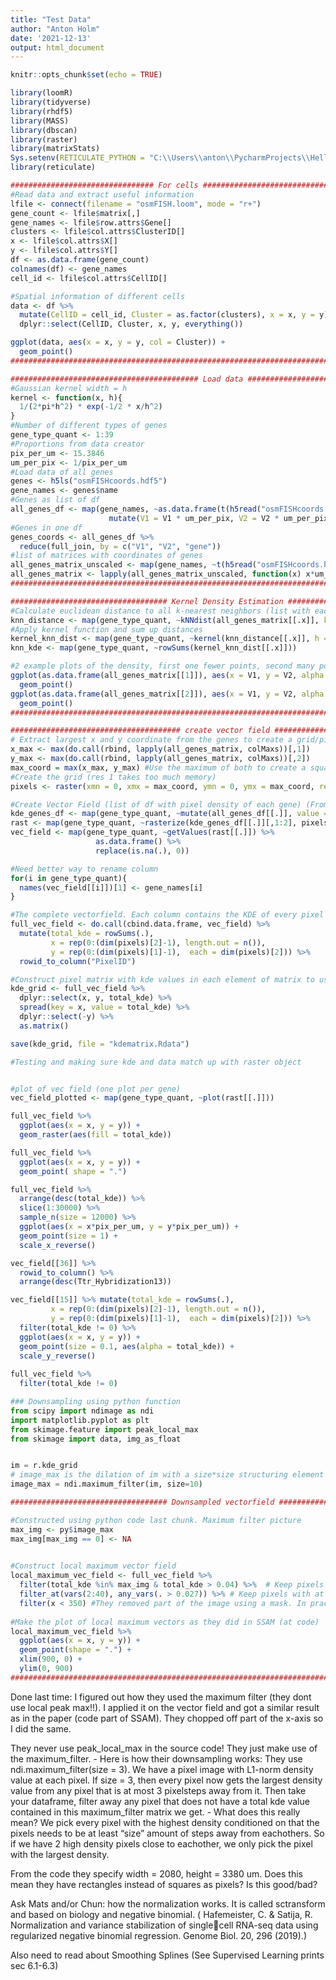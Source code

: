 ```yaml
---
title: "Test Data"
author: "Anton Holm"
date: '2021-12-13'
output: html_document
---
```


```r
knitr::opts_chunk$set(echo = TRUE)
```

```r
library(loomR)
library(tidyverse)
library(rhdf5)
library(MASS)
library(dbscan)
library(raster)
library(matrixStats)
Sys.setenv(RETICULATE_PYTHON = "C:\\Users\\anton\\PycharmProjects\\HelloWorld\\venv\\Scripts\\python.exe")
library(reticulate)
```

```r
################################ For cells ####################################################
#Read data and extract useful information
lfile <- connect(filename = "osmFISH.loom", mode = "r+")
gene_count <- lfile$matrix[,]
gene_names <- lfile$row.attrs$Gene[]
clusters <- lfile$col.attrs$ClusterID[]
x <- lfile$col.attrs$X[]
y <- lfile$col.attrs$Y[]
df <- as.data.frame(gene_count)
colnames(df) <- gene_names
cell_id <- lfile$col.attrs$CellID[]

#Spatial information of different cells
data <- df %>% 
  mutate(CellID = cell_id, Cluster = as.factor(clusters), x = x, y = y) %>% 
  dplyr::select(CellID, Cluster, x, y, everything())

ggplot(data, aes(x = x, y = y, col = Cluster)) + 
  geom_point()
################################################################################################
```

```r
########################################## Load data ###########################################
#Gaussian kernel width = h
kernel <- function(x, h){
  1/(2*pi*h^2) * exp(-1/2 * x/h^2)
}
#Number of different types of genes
gene_type_quant <- 1:39
#Proportions from data creator
pix_per_um <- 15.3846
um_per_pix <- 1/pix_per_um
#Load data of all genes
genes <- h5ls("osmFISHcoords.hdf5")
gene_names <- genes$name
#Genes as list of df
all_genes_df <- map(gene_names, ~as.data.frame(t(h5read("osmFISHcoords.hdf5", .x))) %>% mutate(gene = .x) %>% 
                      mutate(V1 = V1 * um_per_pix, V2 = V2 * um_per_pix))
#Genes in one df
genes_coords <- all_genes_df %>% 
  reduce(full_join, by = c("V1", "V2", "gene"))
#list of matrices with coordinates of genes
all_genes_matrix_unscaled <- map(gene_names, ~t(h5read("osmFISHcoords.hdf5", .x)))
all_genes_matrix <- lapply(all_genes_matrix_unscaled, function(x) x*um_per_pix) #
################################################################################################
```

```r
################################### Kernel Density Estimation ##################################
#Calculate euclidean distance to all k-nearest neighbors (list with each gene-type in the list)
knn_distance <- map(gene_type_quant, ~kNNdist(all_genes_matrix[[.x]], k = 50, all = TRUE))
#Apply kernel function and sum up distances
kernel_knn_dist <- map(gene_type_quant, ~kernel(knn_distance[[.x]], h = 2.5))
knn_kde <- map(gene_type_quant, ~rowSums(kernel_knn_dist[[.x]]))

#2 example plots of the density, first one fewer points, second many points
ggplot(as.data.frame(all_genes_matrix[[1]]), aes(x = V1, y = V2, alpha = knn_kde[[1]])) +
  geom_point()
ggplot(as.data.frame(all_genes_matrix[[2]]), aes(x = V1, y = V2, alpha = knn_kde[[2]])) +
  geom_point()
################################################################################################
```

```r
###################################### create vector field #####################################
# Extract largest x and y coordinate from the genes to create a grid/pixels
x_max <- max(do.call(rbind, lapply(all_genes_matrix, colMaxs))[,1])
y_max <- max(do.call(rbind, lapply(all_genes_matrix, colMaxs))[,2])
max_coord = max(x_max, y_max) #Use the maximum of both to create a square grid
#Create the grid (res 1 takes too much memory)
pixels <- raster(xmn = 0, xmx = max_coord, ymn = 0, ymx = max_coord, res = 4)

#Create Vector Field (list of df with pixel density of each gene) (From paper, each df is one picture with one gene type)
kde_genes_df <- map(gene_type_quant, ~mutate(all_genes_df[[.]], value = knn_kde[[.]]))
rast <- map(gene_type_quant, ~rasterize(kde_genes_df[[.]][,1:2], pixels, field = kde_genes_df[[.]][4], fun = sum))
vec_field <- map(gene_type_quant, ~getValues(rast[[.]]) %>% 
                   as.data.frame() %>% 
                   replace(is.na(.), 0))

#Need better way to rename column
for(i in gene_type_quant){
  names(vec_field[[i]])[1] <- gene_names[i]
}

#The complete vectorfield. Each column contains the KDE of every pixel of a gene (From paper, pictures are stacked)
full_vec_field <- do.call(cbind.data.frame, vec_field) %>% 
  mutate(total_kde = rowSums(.),
         x = rep(0:(dim(pixels)[2]-1), length.out = n()),
         y = rep(0:(dim(pixels)[1]-1),  each = dim(pixels)[2])) %>% 
  rowid_to_column("PixelID")

#Construct pixel matrix with kde values in each element of matrix to use for maximum_filter function for downsampling
kde_grid <- full_vec_field %>% 
  dplyr::select(x, y, total_kde) %>% 
  spread(key = x, value = total_kde) %>% 
  dplyr::select(-y) %>% 
  as.matrix()

save(kde_grid, file = "kdematrix.Rdata")
```


```r
#Testing and making sure kde and data match up with raster object


#plot of vec field (one plot per gene)
vec_field_plotted <- map(gene_type_quant, ~plot(rast[[.]]))

full_vec_field %>% 
  ggplot(aes(x = x, y = y)) +
  geom_raster(aes(fill = total_kde))

full_vec_field %>% 
  ggplot(aes(x = x, y = y)) + 
  geom_point( shape = ".")

full_vec_field %>% 
  arrange(desc(total_kde)) %>% 
  slice(1:30000) %>% 
  sample_n(size = 12000) %>% 
  ggplot(aes(x = x*pix_per_um, y = y*pix_per_um)) + 
  geom_point(size = 1) +
  scale_x_reverse()

vec_field[[36]] %>% 
  rowid_to_column() %>% 
  arrange(desc(Ttr_Hybridization13))

vec_field[[15]] %>% mutate(total_kde = rowSums(.),
         x = rep(0:(dim(pixels)[2]-1), length.out = n()),
         y = rep(0:(dim(pixels)[1]-1),  each = dim(pixels)[2])) %>% 
  filter(total_kde != 0) %>% 
  ggplot(aes(x = x, y = y)) +
  geom_point(size = 0.1, aes(alpha = total_kde)) +
  scale_y_reverse()
  
full_vec_field %>% 
  filter(total_kde != 0)
```

```python
### Downsampling using python function
from scipy import ndimage as ndi
import matplotlib.pyplot as plt
from skimage.feature import peak_local_max
from skimage import data, img_as_float


im = r.kde_grid
# image_max is the dilation of im with a size*size structuring element
image_max = ndi.maximum_filter(im, size=10)
```

```r
################################### Downsampled vectorfield ##################################

#Constructed using python code last chunk. Maximum filter picture
max_img <- py$image_max
max_img[max_img == 0] <- NA
  

#Construct local maximum vector field
local_maximum_vec_field <- full_vec_field %>% 
  filter(total_kde %in% max_img & total_kde > 0.04) %>%  # Keep pixels contained in max_img and larger than 0.04 (from their code)
  filter_at(vars(2:40), any_vars(. > 0.027)) %>% # Keep pixels with at least one gene higher density than 0.027 (from their code)
  filter(x < 350) #They removed part of the image using a mask. In practice, they chopped of part of the x-axis (the chopped part was used for testing stripping efficiency)
  
#Make the plot of local maximum vectors as they did in SSAM (at code)
local_maximum_vec_field %>% 
  ggplot(aes(x = x, y = y)) + 
  geom_point(shape = ".") +
  xlim(900, 0) +
  ylim(0, 900)
##############################################################################################

```


Done last time: I figured out how they used the maximum filter (they dont use local peak max!!). I applied it on the vector field and got a similar result as in the paper (code part of SSAM). They chopped off part of the x-axis so I did the same.



They never use peak_local_max in the source code! They just make use of the maximum_filter.
  - Here is how their downsampling works: They use ndi.maximum_filter(size = 3). We have a pixel image with L1-norm density value at each pixel. If size = 3, then every pixel now gets the largest density value from any pixel that is at most 3 pixelsteps away from it. Then take your dataframe, filter away any pixel that does not have a total kde value contained in this maximum_filter matrix we get.
  - What does this really mean? We pick every pixel with the highest density conditioned on that the pixels needs to be at least "size" amount of steps away from eachothers. So if we have 2 high density pixels close to eachother, we only pick the pixel with the largest density.
  

From the code they specify width = 2080, height = 3380 um. Does this mean they have rectangles instead of squares as pixels? Is this good/bad?

Ask Mats and/or Chun: how the normalization works. It is called sctransform and based on biology and negative binomial. ( Hafemeister, C. & Satija, R. Normalization and variance stabilization of singlecell RNA-seq data using regularized negative binomial regression. Genome
Biol. 20, 296 (2019).)

Also need to read about Smoothing Splines (See Supervised Learning prints sec 6.1-6.3)
